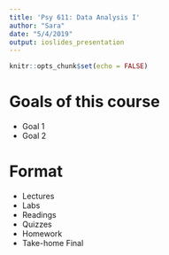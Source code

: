 ```yaml
---
title: 'Psy 611: Data Analysis I'
author: "Sara"
date: "5/4/2019"
output: ioslides_presentation
---
```


```r
knitr::opts_chunk$set(echo = FALSE)
```

# Goals of this course
- Goal 1
- Goal 2

# Format
- Lectures
- Labs
- Readings
- Quizzes
- Homework
- Take-home Final